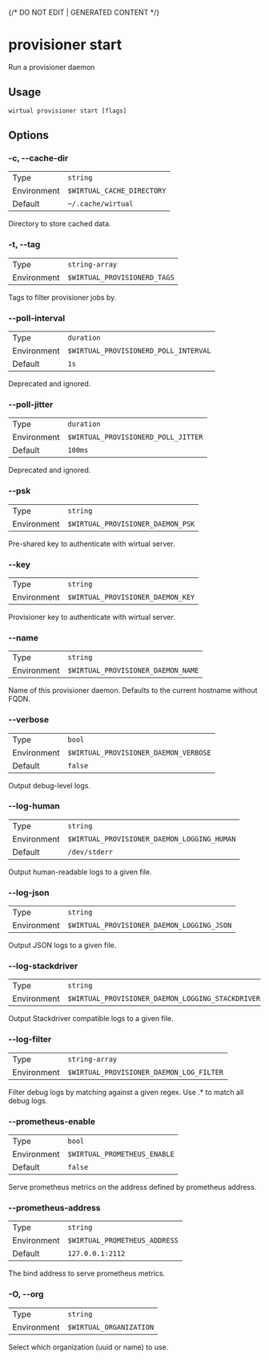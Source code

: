 {/* DO NOT EDIT | GENERATED CONTENT */}

# provisioner start

Run a provisioner daemon

## Usage

```console
wirtual provisioner start [flags]
```

## Options

### -c, --cache-dir

|             |                                     |
| ----------- | ----------------------------------- |
| Type        | <code>string</code>                 |
| Environment | <code>$WIRTUAL_CACHE_DIRECTORY</code> |
| Default     | <code>~/.cache/wirtual</code>         |

Directory to store cached data.

### -t, --tag

|             |                                       |
| ----------- | ------------------------------------- |
| Type        | <code>string-array</code>             |
| Environment | <code>$WIRTUAL_PROVISIONERD_TAGS</code> |

Tags to filter provisioner jobs by.

### --poll-interval

|             |                                                |
| ----------- | ---------------------------------------------- |
| Type        | <code>duration</code>                          |
| Environment | <code>$WIRTUAL_PROVISIONERD_POLL_INTERVAL</code> |
| Default     | <code>1s</code>                                |

Deprecated and ignored.

### --poll-jitter

|             |                                              |
| ----------- | -------------------------------------------- |
| Type        | <code>duration</code>                        |
| Environment | <code>$WIRTUAL_PROVISIONERD_POLL_JITTER</code> |
| Default     | <code>100ms</code>                           |

Deprecated and ignored.

### --psk

|             |                                            |
| ----------- | ------------------------------------------ |
| Type        | <code>string</code>                        |
| Environment | <code>$WIRTUAL_PROVISIONER_DAEMON_PSK</code> |

Pre-shared key to authenticate with wirtual server.

### --key

|             |                                            |
| ----------- | ------------------------------------------ |
| Type        | <code>string</code>                        |
| Environment | <code>$WIRTUAL_PROVISIONER_DAEMON_KEY</code> |

Provisioner key to authenticate with wirtual server.

### --name

|             |                                             |
| ----------- | ------------------------------------------- |
| Type        | <code>string</code>                         |
| Environment | <code>$WIRTUAL_PROVISIONER_DAEMON_NAME</code> |

Name of this provisioner daemon. Defaults to the current hostname without FQDN.

### --verbose

|             |                                                |
| ----------- | ---------------------------------------------- |
| Type        | <code>bool</code>                              |
| Environment | <code>$WIRTUAL_PROVISIONER_DAEMON_VERBOSE</code> |
| Default     | <code>false</code>                             |

Output debug-level logs.

### --log-human

|             |                                                      |
| ----------- | ---------------------------------------------------- |
| Type        | <code>string</code>                                  |
| Environment | <code>$WIRTUAL_PROVISIONER_DAEMON_LOGGING_HUMAN</code> |
| Default     | <code>/dev/stderr</code>                             |

Output human-readable logs to a given file.

### --log-json

|             |                                                     |
| ----------- | --------------------------------------------------- |
| Type        | <code>string</code>                                 |
| Environment | <code>$WIRTUAL_PROVISIONER_DAEMON_LOGGING_JSON</code> |

Output JSON logs to a given file.

### --log-stackdriver

|             |                                                            |
| ----------- | ---------------------------------------------------------- |
| Type        | <code>string</code>                                        |
| Environment | <code>$WIRTUAL_PROVISIONER_DAEMON_LOGGING_STACKDRIVER</code> |

Output Stackdriver compatible logs to a given file.

### --log-filter

|             |                                                   |
| ----------- | ------------------------------------------------- |
| Type        | <code>string-array</code>                         |
| Environment | <code>$WIRTUAL_PROVISIONER_DAEMON_LOG_FILTER</code> |

Filter debug logs by matching against a given regex. Use .\* to match all debug logs.

### --prometheus-enable

|             |                                       |
| ----------- | ------------------------------------- |
| Type        | <code>bool</code>                     |
| Environment | <code>$WIRTUAL_PROMETHEUS_ENABLE</code> |
| Default     | <code>false</code>                    |

Serve prometheus metrics on the address defined by prometheus address.

### --prometheus-address

|             |                                        |
| ----------- | -------------------------------------- |
| Type        | <code>string</code>                    |
| Environment | <code>$WIRTUAL_PROMETHEUS_ADDRESS</code> |
| Default     | <code>127.0.0.1:2112</code>            |

The bind address to serve prometheus metrics.

### -O, --org

|             |                                  |
| ----------- | -------------------------------- |
| Type        | <code>string</code>              |
| Environment | <code>$WIRTUAL_ORGANIZATION</code> |

Select which organization (uuid or name) to use.
